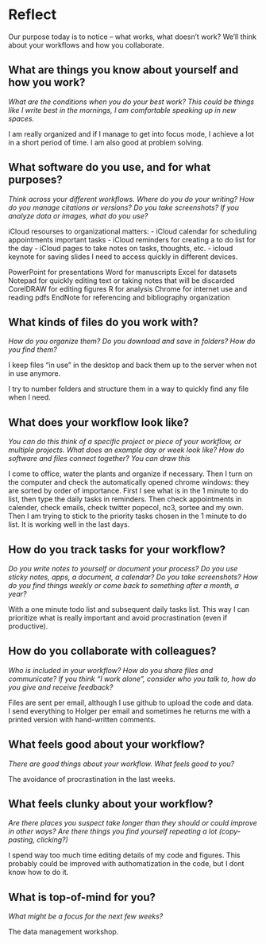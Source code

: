 # Reflect

Our purpose today is to notice – what works, what doesn’t work? We’ll think about your workflows and how you collaborate.

## What are things you know about yourself and how you work? 
::: {.callout-note appearance="minimal" icon="false"}
<!---p.1--->
*What are the conditions when you do your best work? This could be things like I write best in the mornings, I am comfortable speaking up in new spaces.*


I am really organized and if I manage to get into focus mode, I achieve a lot in a short period of time. I am also good at problem solving.

:::


## What software do you use, and for what purposes?  

::: {.callout-note appearance="minimal" icon="false"}

<!---p.2--->

*Think across your different workflows. Where do you do your writing? How do you manage citations or versions? Do you take screenshots? If you analyze data or images, what do you use?*

iCloud resourses to organizational matters:
- iCloud calendar for scheduling appointments important tasks
- iCloud reminders for creating a to do list for the day
- iCloud pages to take notes on tasks, thoughts, etc.
- icloud keynote for saving slides I need to access quickly in different devices.

PowerPoint for presentations
Word for manuscripts
Excel for datasets
Notepad for quickly editing text or taking notes that will be discarded
CorelDRAW for editing figures
R for analysis
Chrome for internet use and reading pdfs
EndNote for referencing and bibliography organization

:::

## What kinds of files do you work with? 

::: {.callout-note appearance="minimal" icon="false"}

<!---p.2--->

*How do you organize them? Do you download and save in folders? How do you find them?*

I keep files "in use" in the desktop and back them up to the server when not in use anymore.

I try to number folders and structure them in a way to quickly find any file when I need.

:::

## What does your workflow look like? 

::: {.callout-note appearance="minimal" icon="false"}

<!---p.3--->

*You can do this think of a specific project or piece of your workflow, or multiple projects. What does an example day or week look like? How do software and files connect together? You can draw this*

I come to office, water the plants and organize if necessary. Then I turn on the computer and check the automatically opened chrome windows: they are sorted by order of importance. First I see what is in the 1 minute to do list, then type the daily tasks in reminders. Then check appointments in calender, check emails, check twitter popecol, nc3, sortee and my own. Then I am trying to stick to the priority tasks chosen in the 1 minute to do list. It is working well in the last days.

:::


## How do you track tasks for your workflow? 

::: {.callout-note appearance="minimal" icon="false"}

<!---p.4--->

*Do you write notes to yourself or document your process? Do you use sticky notes, apps, a document, a calendar? Do you take screenshots? How do you find things weekly or come back to something after a month, a year?*

With a one minute todo list and subsequent daily tasks list. This way I can prioritize what is really important and avoid procrastination (even if productive).
:::

## How do you collaborate with colleagues? 

::: {.callout-note appearance="minimal" icon="false"}

<!---p.4--->

*Who is included in your workflow? How do you share files and communicate? If you think "I work alone", consider who you talk to, how do you give and receive feedback?*

Files are sent per email, although I use github to upload the code and data.   
I send everything to Holger per email and sometimes he returns me with a printed version with hand-written comments.

:::

## What feels good about your workflow? 

::: {.callout-note appearance="minimal" icon="false"}

<!---p.5--->

*There are good things about your workflow. What feels good to you?*

The avoidance of procrastination in the last weeks.

:::

## What feels clunky about your workflow? 

::: {.callout-note appearance="minimal" icon="false"}


<!---p.5--->

*Are there places you suspect take longer than they should or could improve in other ways? Are there things you find yourself repeating a lot (copy-pasting, clicking?)*


I spend way too much time editing details of my code and figures. This probably could be improved with authomatization in the code, but I dont know how to do it.

:::


## What is top-of-mind for you?

::: {.callout-note appearance="minimal" icon="false"}

<!---p.6--->

*What might be a focus for the next few weeks?*

The data management workshop.

:::
